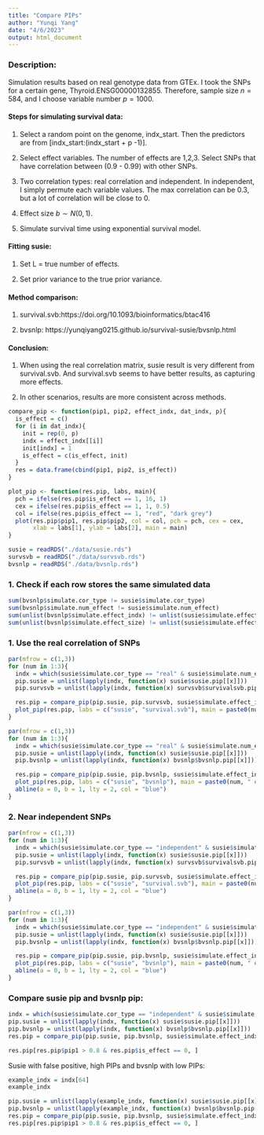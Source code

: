 ```yaml
---
title: "Compare PIPs"
author: "Yunqi Yang"
date: "4/6/2023"
output: html_document
---
```


### Description:

Simulation results based on real genotype data from GTEx. I took the SNPs for a certain gene, Thyroid.ENSG00000132855. Therefore, sample size $n=584$, and I choose variable number $p=1000$.

#### Steps for simulating survival data:

1. Select a random point on the genome, indx_start. Then the predictors are from [indx_start:(indx_start + p -1)]. 

2. Select effect variables. The number of effects are 1,2,3. Select SNPs that have correlation between (0.9 - 0.99) with other SNPs. 

3. Two correlation types: real correlation and independent. In independent, I simply permute each variable values. The max correlation can be 0.3, but a lot of correlation will be close to 0. 

4. Effect size $b\sim N(0,1)$.

5. Simulate survival time using exponential survival model. 


#### Fitting susie:

1. Set L = true number of effects. 

2. Set prior variance to the true prior variance. 


#### Method comparison:

1. survival.svb:https://doi.org/10.1093/bioinformatics/btac416

2. bvsnlp: https://yunqiyang0215.github.io/survival-susie/bvsnlp.html


#### **Conclusion**:

1. When using the real correlation matrix, susie result is very different from survival.svb. And survival.svb seems to have better results, as capturing more effects. 

2. In other scenarios, results are more consistent across methods. 

```r
compare_pip <- function(pip1, pip2, effect_indx, dat_indx, p){
  is_effect = c()
  for (i in dat_indx){
    init = rep(0, p)
    indx = effect_indx[[i]]
    init[indx] = 1
    is_effect = c(is_effect, init)
  }
  res = data.frame(cbind(pip1, pip2, is_effect))
}
```

```r
plot_pip <- function(res.pip, labs, main){
  pch = ifelse(res.pip$is_effect == 1, 16, 1)
  cex = ifelse(res.pip$is_effect == 1, 1, 0.5)
  col = ifelse(res.pip$is_effect == 1, "red", "dark grey")
  plot(res.pip$pip1, res.pip$pip2, col = col, pch = pch, cex = cex, 
       xlab = labs[1], ylab = labs[2], main = main)
}
```

```r
susie = readRDS("./data/susie.rds")
survsvb = readRDS("./data/survsvb.rds")
bvsnlp = readRDS("./data/bvsnlp.rds")
```

### 1. Check if each row stores the same simulated data
```r
sum(bvsnlp$simulate.cor_type != susie$simulate.cor_type)
sum(bvsnlp$simulate.num_effect != susie$simulate.num_effect)
sum(unlist(bvsnlp$simulate.effect_indx) != unlist(susie$simulate.effect_indx))
sum(unlist(bvsnlp$simulate.effect_size) != unlist(susie$simulate.effect_size))
```

### 1. Use the real correlation of SNPs
```r
par(mfrow = c(1,3))
for (num in 1:3){
  indx = which(susie$simulate.cor_type == "real" & susie$simulate.num_effect == num)[1:50]
  pip.susie = unlist(lapply(indx, function(x) susie$susie.pip[[x]]))
  pip.survsvb = unlist(lapply(indx, function(x) survsvb$survivalsvb.pip[[x]]))

  res.pip = compare_pip(pip.susie, pip.survsvb, susie$simulate.effect_indx, dat_indx = indx, p =1e3)
  plot_pip(res.pip, labs = c("susie", "survival.svb"), main = paste0(num, " effect, max corr=0.9-0.99"))
}
```

```r
par(mfrow = c(1,3))
for (num in 1:3){
  indx = which(susie$simulate.cor_type == "real" & susie$simulate.num_effect == num)[1:50]
  pip.susie = unlist(lapply(indx, function(x) susie$susie.pip[[x]]))
  pip.bvsnlp = unlist(lapply(indx, function(x) bvsnlp$bvsnlp.pip[[x]]))

  res.pip = compare_pip(pip.susie, pip.bvsnlp, susie$simulate.effect_indx, dat_indx = indx, p =1e3)
  plot_pip(res.pip, labs = c("susie", "bvsnlp"), main = paste0(num, " effect, max corr=0.9-0.99"))
  abline(a = 0, b = 1, lty = 2, col = "blue")
}
```

### 2. Near independent SNPs
```r
par(mfrow = c(1,3))
for (num in 1:3){
  indx = which(susie$simulate.cor_type == "independent" & susie$simulate.num_effect == num)[1:50]
  pip.susie = unlist(lapply(indx, function(x) susie$susie.pip[[x]]))
  pip.survsvb = unlist(lapply(indx, function(x) survsvb$survivalsvb.pip[[x]]))

  res.pip = compare_pip(pip.susie, pip.survsvb, susie$simulate.effect_indx, dat_indx = indx, p =1e3)
  plot_pip(res.pip, labs = c("susie", "survival.svb"), main = paste0(num, " effect, X close to independent"))
  abline(a = 0, b = 1, lty = 2, col = "blue")
}
```

```r
par(mfrow = c(1,3))
for (num in 1:3){
  indx = which(susie$simulate.cor_type == "independent" & susie$simulate.num_effect == num)[1:50]
  pip.susie = unlist(lapply(indx, function(x) susie$susie.pip[[x]]))
  pip.bvsnlp = unlist(lapply(indx, function(x) bvsnlp$bvsnlp.pip[[x]]))

  res.pip = compare_pip(pip.susie, pip.bvsnlp, susie$simulate.effect_indx, dat_indx = indx, p =1e3)
  plot_pip(res.pip, labs = c("susie", "bvsnlp"), main = paste0(num, " effect, X close to independent"))
  abline(a = 0, b = 1, lty = 2, col = "blue")
}

```

### Compare susie pip and bvsnlp pip:

```r
indx = which(susie$simulate.cor_type == "independent" & susie$simulate.num_effect == 1)
pip.susie = unlist(lapply(indx, function(x) susie$susie.pip[[x]]))
pip.bvsnlp = unlist(lapply(indx, function(x) bvsnlp$bvsnlp.pip[[x]]))
res.pip = compare_pip(pip.susie, pip.bvsnlp, susie$simulate.effect_indx, dat_indx = indx, p =1e3)
```

```r
res.pip[res.pip$pip1 > 0.8 & res.pip$is_effect == 0, ]
```

Susie with false positive, high PIPs and bvsnlp with low PIPs: 
```r
example_indx = indx[64]
example_indx
```

```r
pip.susie = unlist(lapply(example_indx, function(x) susie$susie.pip[[x]]))
pip.bvsnlp = unlist(lapply(example_indx, function(x) bvsnlp$bvsnlp.pip[[x]]))
res.pip = compare_pip(pip.susie, pip.bvsnlp, susie$simulate.effect_indx, dat_indx = example_indx, p =1e3)
res.pip[res.pip$pip1 > 0.8 & res.pip$is_effect == 0, ]
```


